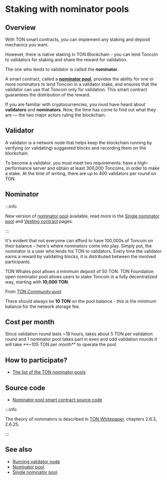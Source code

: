 
# Staking with nominator pools

## Overview

With TON smart contracts, you can implement any staking and deposit mechanics you want.

However, there is native staking in TON Blockchain - you can lend Toncoin to validators for staking and share the reward for validation.

The one who lends to validator is called the **nominator**.

A smart contract, called a [**nominator pool**](/v3/documentation/smart-contracts/contracts-specs/nominator-pool), provides the ability for one or more nominators to lend Toncoin in a validator stake, and ensures that the validator can use that Toncoin only for validation. This smart contract guarantees the distribution of the reward.

If you are familiar with cryptocurrencies, you must have heard about **validators** and **nominators**. Now, the time has come to find out what they are — the two major actors ruling the blockchain.

## Validator

A validator is a network node that helps keep the blockchain running by verifying (or validating) suggested blocks and recording them on the blockchain.

To become a validator, you must meet two requirements: have a high-performance server and obtain at least 300,000 Toncoins, in order to make a stake. At the time of writing, there are up to 400 validators per round on TON.

## Nominator

:::info

New version of [nominator pool](/v3/documentation/smart-contracts/contracts-specs/nominator-pool/) available, read more in the [Single nominator pool](/v3/documentation/smart-contracts/contracts-specs/single-nominator-pool/) and [Vesting contract](/v3/documentation/smart-contracts/contracts-specs/vesting-contract/) pages.

:::

It's evident that not everyone can afford to have 100,000s of Toncoin on their balance – here's where nominators come into play. Simply put, the nominator is a user who lends his TON to validators. Every time the validator earns a reward by validating blocks, it is distributed between the involved participants.

TON Whales pool allows a minimum deposit of 50 TON. TON Foundation open nominator pool allows users to stake Toncoin in a fully decentralized way, starting with **10,000 TON**.

_From [TON Community post](https://t.me/toncoin/543)._

There should always be **10 TON** on the pool balance - this is the minimum balance for the network storage fee.

## Cost per month

Since validation round lasts ~18 hours, takes about 5 TON per validation round and 1 nominator pool takes part in even and odd validation rounds it will take **~105 TON per month** to operate the pool.

## How to participate?

- [The list of the TON nominator pools](https://tonvalidators.org/)

## Source code

- [Nominator pool smart contract source code](https://github.com/ton-blockchain/nominator-pool)

:::info

The theory of nominators is described in [TON Whitepaper](https://docs.ton.org/ton.pdf), chapters 2.6.3, 2.6.25.

:::

## See also 
- [Running validator node](/v3/guidelines/nodes/running-nodes/validator-node)
- [Nominator pool](/v3/documentation/smart-contracts/contracts-specs/nominator-pool/)
- [Single nominator pool](/v3/documentation/smart-contracts/contracts-specs/single-nominator-pool/)
<Feedback />

